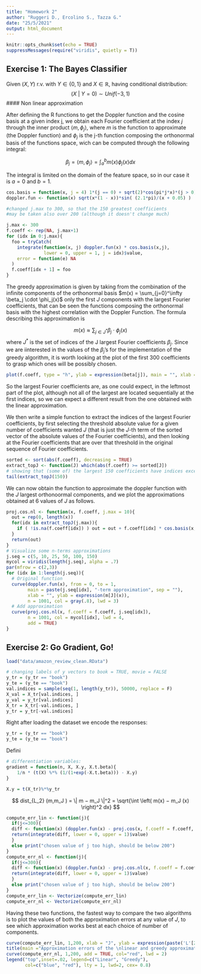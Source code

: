 ```yaml
---
title: "Homework 2"
author: "Ruggeri D., Ercolino S., Tazza G."
date: "25/5/2021"
output: html_document
---
```


```r
knitr::opts_chunk$set(echo = TRUE)
suppressMessages(require("viridis", quietly = T))
```

## Exercise 1: The Bayes Classifier

Given $(X,Y)$ r.v. with $Y \in \{0,1\}$ and $X \in \mathbb{R}$, having conditional distribution:
$$
(X ~|~Y = 0) \sim Unif(-3, 1)
$$
#### Non linear approximation 

After defining the R functions to get the Doppler function and the cosine basis at a given index j, we obtain each Fourier coefficient at the index $j$ through the inner product $\langle m, \phi_j \rangle$, where $m$ is the function to approximate (the Doppler function) and $\phi_j$ is the j-th function composing the orthonormal basis of the functions space, wich can be computed through the following integral:

$$
\beta_j = \langle m, \phi_j \rangle =
\int_a^b m(x)\phi_j(x) dx
$$

The integral is limited on the domain of the feature space, so in our case it is $a=0$ and $b=1$.

```r
cos.basis = function(x, j = 4) 1*(j == 0) + sqrt(2)*cos(pi*j*x)*(j > 0)
doppler.fun <- function(x) sqrt(x*(1 - x))*sin( (2.1*pi)/(x + 0.05) )

#changed j.max to 300, so that the 150 greatest coefficients 
#may be taken also over 200 (although it doesn't change much) 

j.max <- 300
f.coeff <- rep(NA, j.max+1)
for (idx in 0:j.max){
  foo = tryCatch(
    integrate(function(x, j) doppler.fun(x) * cos.basis(x,j), 
              lower = 0, upper = 1, j = idx)$value,
    error = function(e) NA
  )
  f.coeff[idx + 1] = foo
}
```

The greedy approximation is given by taking from the combination of the infinite components of the orthonormal basis $m(x) = \sum_{j=0}^\infty \beta_j \cdot \phi_j(x)$ only the first $J$ components with the largest Fourier coefficients, that can be seen the functions composing the orthonormal basis with the highest correlation with the Doppler Function. The formula describing this approximation is 

$$
m(x) \approx \sum_{j \in J^*} \beta_j \cdot \phi_j(x)
$$
where $J^*$ is the set of indices of the J largest Fourier coefficients $\beta_j$.
Since we are iinterested in the values of the $\beta_j$'s for the implementation of the greedy algorithm, it is worth looking at the plot of the first 300 coefficients to grasp which ones will be possibly chosen.

```r
plot(f.coeff, type = "h", ylab = expression(beta[j]), main = "", xlab = "")
```


So the largest Fourier coefficients are, as one could expect, in the leftmost part of the plot, although not all of the largest are located sequentially at the first indices, so we can expect a different result from the one obtained with the linear approximation. 

We then write a simple function to extract the indices of the largest Fourier coefficients, by first selecting the threshold absolute value for a given number of coefficients wanted $J$ (that is just the $J$-th term of the sorted vector of the absolute values of the Fourier coefficients), and then looking at the Fourier coefficients that are over that threshold in the original sequence of Fourier coefficients.

```r
sorted <- sort(abs(f.coeff), decreasing = TRUE)
extract_topJ <- function(J) which(abs(f.coeff) >= sorted[J])
# showing that (some of) the largest 150 coefficients have indices exceeding 200
tail(extract_topJ(150))
```

We can now obtain the function to approximate the doppler function with the $J$
largest orthonoormal components, and we plot the approximations obtained
at 6 values of $J$ as follows.
```r
proj.cos.nl <- function(x, f.coeff, j.max = 10){
  out = rep(0, length(x))
  for(idx in extract_topJ(j.max)){
    if ( !is.na(f.coeff[idx]) ) out = out + f.coeff[idx] * cos.basis(x, j = idx-1)
  }
  return(out)
}
# Visualize some n-terms approximations
j.seq = c(5, 10, 25, 50, 100, 150)
mycol = viridis(length(j.seq), alpha = .7)
par(mfrow = c(2,3))
for (idx in 1:length(j.seq)){
  # Original function
  curve(doppler.fun(x), from = 0, to = 1,
        main = paste(j.seq[idx], "-term approximation", sep = ""),
        xlab = "", ylab = expression(m[J](x)),
        n = 1001, col = gray(.8), lwd = 3)
  # Add approximation
  curve(proj.cos.nl(x, f.coeff = f.coeff, j.seq[idx]),
        n = 1001, col = mycol[idx], lwd = 4,
        add = TRUE)
}
```

## Exercise 2: Go Gradient, Go!

```r
load("data/amazon_review_clean.RData")

# changing labels of y vectors to book = TRUE, movie = FALSE
y_tr = (y_tr == "book")
y_te = (y_te == "book")
val.indices = sample(seq(1, length(y_tr)), 50000, replace = F)
X_val = X_tr[val.indices, ]
y_val = y_tr[val.indices]
X_tr = X_tr[-val.indices, ]
y_tr = y_tr[-val.indices]

```

Right after loading the dataset we encode the responses: 

```r
y_tr = (y_tr == "book")
y_te = (y_te == "book")
```

Defini
```r
# differentiation variables:
gradient = function(n, X, X.y, X.t.beta){
    1/n * (t(X) %*% (1/(1+exp(-X.t.beta))) - X.y)
}

X.y = t(X_tr)%*%y_tr
```


$$
dist_{L_2} (m,m_J ) = \| m − m_J \|^2 = \sqrt{\int \left( m(x) − m_J (x) \right)^2 dx}
$$

```r
compute_err_lin <- function(j){
  if(j<=300){
  diff <- function(x) (doppler.fun(x) - proj.cos(x, f.coeff = f.coeff, j.max = j))^2
  return(integrate(diff, lower = 0, upper = 1)$value)
  }
  else print("chosen value of j too high, should be below 200")
}
compute_err_nl <- function(j){
  if(j<=300){
  diff <- function(x) (doppler.fun(x) - proj.cos.nl(x, f.coeff = f.coeff, j.max = j))^2
  return(integrate(diff, lower = 0, upper = 1)$value)
  }
  else print("chosen value of j too high, should be below 200")
}
compute_err_lin <- Vectorize(compute_err_lin)
compute_err_nl <- Vectorize(compute_err_nl)
```

Having these two functions, the fastest way to compare the two algorithms is to plot the 
values of both the approximation errors at any value of $J$, to see which approximation
works best at each choice of number of components.

```r
curve(compute_err_lin, 1,200, xlab = "J", ylab = expression(paste('L'[2],'-error')), col="blue",lwd = 2)
title(main ="Approximation errors of the \nlinear and greedy approximations as functions of J", cex.main=1)
curve(compute_err_nl, 1,200, add = TRUE, col="red", lwd = 2)
legend("top",inset=.02, legend=c("Linear", "Greedy"),
       col=c("blue", "red"), lty = 1, lwd=2, cex= 0.8)
```